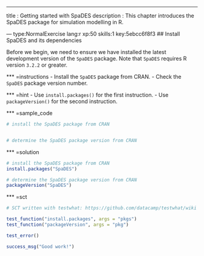 ---
title       : Getting started with SpaDES
description : This chapter introduces the SpaDES package for simulation modelling in R.

--- type:NormalExercise lang:r xp:50 skills:1 key:5ebcc6f8f3
## Install SpaDES and its dependencies

Before we begin, we need to ensure we have installed the latest development version of the `SpaDES` package.
Note that `SpaDES` requires R version `3.2.2` or greater.

*** =instructions
- Install the `SpaDES` package from CRAN.
- Check the `SpaDES` package version number.

*** =hint
- Use `install.packages()` for the first instruction.
- Use `packageVersion()` for the second instruction.

*** =sample_code
```r
# install the SpaDES package from CRAN


# determine the SpaDES package version from CRAN

```

*** =solution
```r
# install the SpaDES package from CRAN
install.packages("SpaDES")

# determine the SpaDES package version from CRAN
packageVersion("SpaDES")
```

*** =sct
```r
# SCT written with testwhat: https://github.com/datacamp/testwhat/wiki

test_function("install.packages", args = "pkgs")
test_function("packageVersion", args = "pkg")

test_error()

success_msg("Good work!")
```
